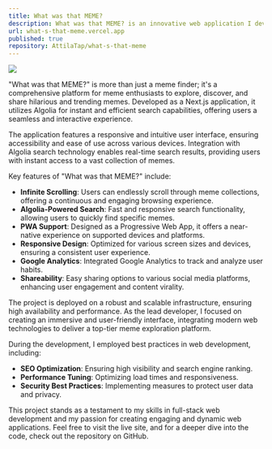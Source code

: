 ```yaml
---
title: What was that MEME?
description: What was that MEME? is an innovative web application I developed, focusing on meme discovery and sharing. This project showcases my proficiency in modern web technologies and user experience design.
url: what-s-that-meme.vercel.app
published: true
repository: AttilaTap/what-s-that-meme
---
```


[![](https://attila-tapai.vercel.app/WhatWasThatMeme.jfif)](what-s-that-meme.vercel.app)

"What was that MEME?" is more than just a meme finder; it's a comprehensive platform for meme enthusiasts to explore, discover, and share hilarious and trending memes. Developed as a Next.js application, it utilizes Algolia for instant and efficient search capabilities, offering users a seamless and interactive experience.

The application features a responsive and intuitive user interface, ensuring accessibility and ease of use across various devices. Integration with Algolia search technology enables real-time search results, providing users with instant access to a vast collection of memes.

Key features of "What was that MEME?" include:
- **Infinite Scrolling**: Users can endlessly scroll through meme collections, offering a continuous and engaging browsing experience.
- **Algolia-Powered Search**: Fast and responsive search functionality, allowing users to quickly find specific memes.
- **PWA Support**: Designed as a Progressive Web App, it offers a near-native experience on supported devices and platforms.
- **Responsive Design**: Optimized for various screen sizes and devices, ensuring a consistent user experience.
- **Google Analytics**: Integrated Google Analytics to track and analyze user habits.
- **Shareability**: Easy sharing options to various social media platforms, enhancing user engagement and content virality.

The project is deployed on a robust and scalable infrastructure, ensuring high availability and performance. As the lead developer, I focused on creating an immersive and user-friendly interface, integrating modern web technologies to deliver a top-tier meme exploration platform.

During the development, I employed best practices in web development, including:
- **SEO Optimization**: Ensuring high visibility and search engine ranking.
- **Performance Tuning**: Optimizing load times and responsiveness.
- **Security Best Practices**: Implementing measures to protect user data and privacy.

This project stands as a testament to my skills in full-stack web development and my passion for creating engaging and dynamic web applications. Feel free to visit the live site, and for a deeper dive into the code, check out the repository on GitHub.
